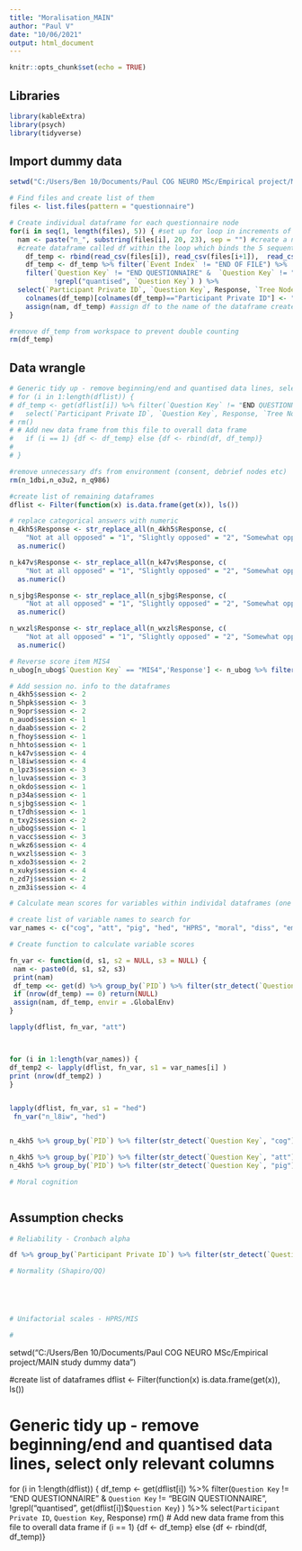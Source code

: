 ```yaml
---
title: "Moralisation_MAIN"
author: "Paul V"
date: "10/06/2021"
output: html_document
---
```


```r
knitr::opts_chunk$set(echo = TRUE)
```

## Libraries
```r

library(kableExtra)
library(psych)
library(tidyverse)


```


## Import dummy data
```r

setwd("C:/Users/Ben 10/Documents/Paul COG NEURO MSc/Empirical project/MAIN study dummy data") 

# Find files and create list of them
files <- list.files(pattern = "questionnaire")

# Create individual dataframe for each questionnaire node
for(i in seq(1, length(files), 5)) { #set up for loop in increments of 5 there are 5 dummy ppts
  nam <- paste("n_", substring(files[i], 20, 23), sep = "") #create a name for each question matching Gorilla node name
  #create dataframe called df within the loop which binds the 5 sequential participant files together
    df_temp <- rbind(read_csv(files[i]), read_csv(files[i+1]),  read_csv(files[i+2]),read_csv(files[i+3]),read_csv(files[i+4]))
    df_temp <- df_temp %>% filter(`Event Index` != "END OF FILE") %>%
    filter(`Question Key` != "END QUESTIONNAIRE" &  `Question Key` != "BEGIN QUESTIONNAIRE",
           !grepl("quantised", `Question Key`) ) %>%
  select(`Participant Private ID`, `Question Key`, Response, `Tree Node Key`)# remove all END OF FILE lines
    colnames(df_temp)[colnames(df_temp)=="Participant Private ID"] <- "PID"
    assign(nam, df_temp) #assign df to the name of the dataframe created above
}

#remove df_temp from workspace to prevent double counting
rm(df_temp)

```
## Data wrangle
```r

# Generic tidy up - remove beginning/end and quantised data lines, select only relevant columns
# for (i in 1:length(dflist)) {
# df_temp <- get(dflist[i]) %>% filter(`Question Key` != "END QUESTIONNAIRE" &  `Question Key` != "BEGIN QUESTIONNAIRE", !grepl("quantised", get(dflist[i])$`Question Key`)  ) %>% 
#   select(`Participant Private ID`, `Question Key`, Response, `Tree Node Key`) 
# rm()
# # Add new data frame from this file to overall data frame
#   if (i == 1) {df <- df_temp} else {df <- rbind(df, df_temp)}
# 
# }

#remove unnecessary dfs from environment (consent, debrief nodes etc)
rm(n_1dbi,n_o3u2, n_q986)

#create list of remaining dataframes
dflist <- Filter(function(x) is.data.frame(get(x)), ls())

# replace categorical answers with numeric
n_4kh5$Response <- str_replace_all(n_4kh5$Response, c(
    "Not at all opposed" = "1", "Slightly opposed" = "2", "Somewhat opposed" = "3", "Strongly opposed" = "4")) %>%
  as.numeric()

n_k47v$Response <- str_replace_all(n_k47v$Response, c(
    "Not at all opposed" = "1", "Slightly opposed" = "2", "Somewhat opposed" = "3", "Strongly opposed" = "4")) %>%
  as.numeric()

n_sjbg$Response <- str_replace_all(n_sjbg$Response, c(
    "Not at all opposed" = "1", "Slightly opposed" = "2", "Somewhat opposed" = "3", "Strongly opposed" = "4")) %>%
  as.numeric()

n_wxzl$Response <- str_replace_all(n_wxzl$Response, c(
    "Not at all opposed" = "1", "Slightly opposed" = "2", "Somewhat opposed" = "3", "Strongly opposed" = "4")) %>%
  as.numeric()

# Reverse score item MIS4
n_ubog[n_ubog$`Question Key` == "MIS4",'Response'] <- n_ubog %>% filter(`Question Key`== "MIS4") %>% select(Response) %>% transmute(Response = 6 - Response)

# Add session no. info to the dataframes
n_4kh5$session <- 2
n_5hpk$session <- 3
n_9opr$session <- 2
n_auod$session <- 1
n_daab$session <- 2
n_fhoy$session <- 1
n_hhto$session <- 1
n_k47v$session <- 4
n_l8iw$session <- 4
n_lpz3$session <- 3
n_luva$session <- 3
n_okdo$session <- 1
n_p34a$session <- 1
n_sjbg$session <- 1
n_t7dh$session <- 1
n_txy2$session <- 2
n_ubog$session <- 1
n_vacc$session <- 3
n_wkz6$session <- 4
n_wxzl$session <- 3
n_xdo3$session <- 2
n_xuky$session <- 4
n_zd7j$session <- 2
n_zm3i$session <- 4

# Calculate mean scores for variables within individal dataframes (one variable / dataframe)

# create list of variable names to search for
var_names <- c("cog", "att", "pig", "hed", "HPRS", "moral", "diss", "emo", "emo_obj", "behav", "MIS")

# Create function to calculate variable scores

fn_var <- function(d, s1, s2 = NULL, s3 = NULL) {
 nam <- paste0(d, s1, s2, s3)
 print(nam)
 df_temp <<- get(d) %>% group_by(`PID`) %>% filter(str_detect(`Question Key`, s1) == TRUE) %>% mutate(m = mean(Response)) %>% select(PID, session, m) %>% distinct()
 if (nrow(df_temp) == 0) return(NULL)
 assign(nam, df_temp, envir = .GlobalEnv)
}

lapply(dflist, fn_var, "att")



for (i in 1:length(var_names)) {
df_temp2 <- lapply(dflist, fn_var, s1 = var_names[i] )
print (nrow(df_temp2) ) 
}


lapply(dflist, fn_var, s1 = "hed")
 fn_var("n_l8iw", "hed")


n_4kh5 %>% group_by(`PID`) %>% filter(str_detect(`Question Key`, "cog") == TRUE) %>% mutate(moral_cognition = mean(Response)) %>% select(PID, session, moral_cognition) %>% distinct()

n_4kh5 %>% group_by(`PID`) %>% filter(str_detect(`Question Key`, "att") == TRUE) %>% mutate(attitude = mean(Response))
n_4kh5 %>% group_by(`PID`) %>% filter(str_detect(`Question Key`, "pig") == TRUE) %>% mutate(piggybacking = mean(Response))

# Moral cognition



```

## Assumption checks
```r

# Reliability - Cronbach alpha

df %>% group_by(`Participant Private ID`) %>% filter(str_detect(`Question Key`, "diss") == TRUE) %>% mutate(alpha = psych::alpha(Response))

# Normality (Shapiro/QQ)





# Unifactorial scales - HPRS/MIS

# 


```

setwd("C:/Users/Ben 10/Documents/Paul COG NEURO MSc/Empirical project/MAIN study dummy data") 

#create list of dataframes
dflist <- Filter(function(x) is.data.frame(get(x)), ls())

# Generic tidy up - remove beginning/end and quantised data lines, select only relevant columns
for (i in 1:length(dflist)) {
df_temp <- get(dflist[i]) %>% filter(`Question Key` != "END QUESTIONNAIRE" &  `Question Key` != "BEGIN QUESTIONNAIRE", !grepl("quantised", get(dflist[i])$`Question Key`)  ) %>% select(`Participant Private ID`, `Question Key`, Response) 
rm()
# Add new data frame from this file to overall data frame
  if (i == 1) {df <- df_temp} else {df <- rbind(df, df_temp)}


